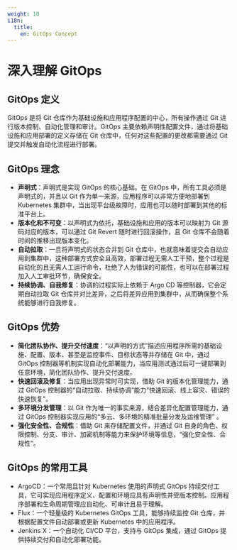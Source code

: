 ```yaml
---
weight: 10
i18n:
  title:
    en: GitOps Concept
---
```


# 深入理解 GitOps

## GitOps 定义
GitOps 是将 Git 仓库作为基础设施和应用程序配置的中心，所有操作通过 Git 进行版本控制、自动化管理和审计。GitOps 主要依赖声明性配置文件，通过将基础设施和应用部署的定义存储在 Git 仓库中，任何对这些配置的更改都需要通过 Git 提交并触发自动化流程进行部署。

## GitOps 理念

- **声明式**：声明式是实现 GitOps 的核心基础。在 GitOps 中，所有工具必须是声明式的，并且以 Git 作为单一来源，应用程序可以非常方便地部署到 Kubernetes 集群中，当出现平台级故障时，应用也可以随时部署到其他的标准平台上。
- **版本化和不可变**：以声明式为依托，基础设施和应用的版本可以映射为 Git 源码对应的版本，可以通过 Git Revert 随时进行回滚操作，且 Git 仓库不会随着时间的推移出现版本变化。
- **自动拉取**：一旦将声明式的状态合并到 Git 仓库中，也就意味着提交会自动应用到集群中，这种部署方式安全且高效，部署过程无需人工干预，整个过程是自动化的且无需人工运行命令，杜绝了人为错误的可能性，也可以在部署过程加入人工审批环节，确保安全。
- **持续协调、自我修复**：协调的过程实际上依赖于 Argo CD 等控制器，它会定期自动拉取 Git 仓库并对比差异，之后将差异应用到集群中，从而确保整个系统能够进行自我修复。

## GitOps 优势 <a id="gitops-advantage"></a>
- **简化团队协作、提升交付速度**：“以声明的方式”描述应用程序所需的基础设施、配置、版本、甚至是监控事件、目标状态等并存储在 Git 中，通过 GitOps 控制器等机制实现自动化部署能力，当应用测试通过后可一键部署到任意环境，简化团队协作、提升交付速度。
- **快速回滚及修复**：当应用出现异常时可实现，借助 Git 的版本化管理能力，通过 GitOps 控制器的“自动拉取、持续协调”能力“快速回滚、线上容灾、错误的快速恢复”。
- **多环境分发管理**：以 Git 作为唯一的事实来源，结合差异化配置管理能力，通过 GitOps 控制器实现应用的“多云、多环境的精准批量分发及运维管理” 。
- **强化安全性、合规性**：借助 Git 来存储配置文件，并通过 Git 自身的角色、权限控制、分支、审计、加密机制等能力来保护环境等信息，“强化安全性、合规性”。

## GitOps 的常用工具
- ArgoCD：一个常用且针对 Kubernetes 使用的声明式 GitOps 持续交付工具，它可实现应用程序定义、配置和环境应具有声明性并受版本控制。应用程序部署和生命周期管理应自动化、可审计且易于理解。
- Flux：一个轻量级的 Kubernetes GitOps 工具，能够持续监控 Git 仓库，并根据配置文件自动部署或更新 Kubernetes 中的应用程序。
- Jenkins X：一个自动化 CI/CD 平台，支持与 GitOps 集成，通过 GitOps 提供持续交付和自动化部署功能。

